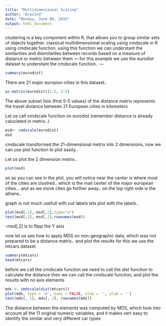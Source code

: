 ---
title: "Multidimensional Scaling"
author: "Aravind"
date: "Monday, June 06, 2016"
output: html_document
---
clustering is a key component within R, that allows you to group similar sets of objects together.
classical multidimensional scaling using cmdscale in R using cmdscale function, using this function we can understant the similarities and disimilarites between records based on a measure of distance or metric between them
---
for this example we use the eurodist dataset to understant the cmdscale function..
---
```{r}
summary(eurodist)

```
There are 21 major europion cities in this dataset..
```{r}
as.matrix(eurodist)[1:5, 1:5]

```
The above subset lists (first 5-5 values) of the distance matrix represents the travel distance between 21 European cities in kilometers

Let us call cmdscale function on eurodist (remember distance is already caluclated in metrix..)

```{r}
msd<- cmdscale(eurodist)
msd

```
cmdscale transformed the 21-dimensional metrix into 2 dimensions, now we can use plot function to plot easily..

Let us plot the 2 dimension metrix..
```{r}
plot(msd)

```


so as you can see in the plot, you will notice near the center is where most of the cities are clustred.. which is the mail center of the major european cities... and as we move cites go forther away.. on the top right side is the athens..

graph is not much usefull with out labels lets plot with the labels..

```{r}
plot(msd[,1],-msd[,2],type="n")
text(msd[,1],-msd[,2],rownames(msd))
```

-msd[,2] is to flipp the Y axis 


now let us see how to apply MDS on non-geographic data, which was not prepared to be a distance matrix.. and plot the results 
for this we use the mtcars dataset 
```{r}
summary(mtcars)
head(mtcars)
```


before we call the cmdscale function we need to call the dist function to calculate the distance then we can call the cmdscale function, and plot the results with no axis elements

```{r}
mds <- cmdscale(dist(mtcars))
plot(mds, type = 'n', axes = FALSE, xlab = '', ylab = '')
text(mds[, 1], mds[, 2], rownames(mds))
```

The distance between the elements was computed by MDS, which took into account all the 11 original numeric variables, and it makes vert easy to identify the similar and very different car types


